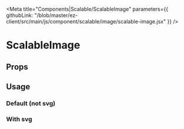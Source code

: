 


<Meta
  title="Components|Scalable/ScalableImage"
  parameters={{
    githubLink: "/blob/master/ez-client/src/main/js/component/scalable/image/scalable-image.jsx"
  }}
/>


<Anchor storyId="components-scalable-image-scalable-image--default-story" />


# ScalableImage

## Props

<Props of={ScalableImage} />

## Usage


### Default (not svg)

<Preview>
  <Story
    decorators={[withKnobs, jsxDecorator]}
    name="default"
    parameters={{
      className: "widget",
      info: "Play with the container size !"
    }}>
    <ScalableImage src="img/tech/ezLogo_512.png" />
  </Story>
</Preview>

### With svg

<Preview>
  <Story
    decorators={[withKnobs, jsxDecorator]}
    name="with-svg"
    parameters={{
      className: "widget",
      info: "Play with the container size !"
    }}>
    <ScalableImage src="img/happyFace.svg"/>
  </Story>
</Preview>

